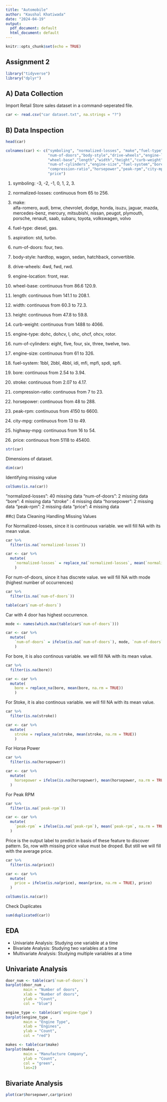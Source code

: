 ```yaml
---
title: "Automobile"
author: "Kaushal Khatiwada"
date: "2024-04-19"
output:
  pdf_document: default
  html_document: default
---
```


```r
knitr::opts_chunk$set(echo = TRUE)
```

## Assignment 2

```r
library("tidyverse")
library("dplyr")
```

## A) Data Collection
Import Retail Store sales dataset in a command-seperated file.
```r
car <- read.csv("car dataset.txt", na.strings = "?")
```

## B) Data Inspection

```r
head(car)
```
```r
colnames(car) <- c("symboling", "normalized-losses", "make","fuel-type","aspiration",
                   "num-of-doors","body-style","drive-wheels","engine-location",
                   "wheel-base","length","width","height","curb-weight","engine-type",
                   "num-of-cylinders","engine-size","fuel-system","bore","stroke",
                   "compression-ratio","horsepower","peak-rpm","city-mpg","highway-mpg",
                   "price")
```

  1. symboling:                -3, -2, -1, 0, 1, 2, 3.
  2. normalized-losses:        continuous from 65 to 256.
  3. make:                     
                               alfa-romero, audi, bmw, chevrolet, dodge, honda,
                               isuzu, jaguar, mazda, mercedes-benz, mercury,
                               mitsubishi, nissan, peugot, plymouth, porsche,
                               renault, saab, subaru, toyota, volkswagen, volvo

  4. fuel-type:                diesel, gas.
  5. aspiration:               std, turbo.
  6. num-of-doors:             four, two.
  7. body-style:               hardtop, wagon, sedan, hatchback, convertible.
  8. drive-wheels:             4wd, fwd, rwd.
  9. engine-location:          front, rear.
 10. wheel-base:               continuous from 86.6 120.9.
 11. length:                   continuous from 141.1 to 208.1.
 12. width:                    continuous from 60.3 to 72.3.
 13. height:                   continuous from 47.8 to 59.8.
 14. curb-weight:              continuous from 1488 to 4066.
 15. engine-type:              dohc, dohcv, l, ohc, ohcf, ohcv, rotor.
 16. num-of-cylinders:         eight, five, four, six, three, twelve, two.
 17. engine-size:              continuous from 61 to 326.
 18. fuel-system:              1bbl, 2bbl, 4bbl, idi, mfi, mpfi, spdi, spfi.
 19. bore:                     continuous from 2.54 to 3.94.
 20. stroke:                   continuous from 2.07 to 4.17.
 21. compression-ratio:        continuous from 7 to 23.
 22. horsepower:               continuous from 48 to 288.
 23. peak-rpm:                 continuous from 4150 to 6600.
 24. city-mpg:                 continuous from 13 to 49.
 25. highway-mpg:              continuous from 16 to 54.
 26. price:                    continuous from 5118 to 45400.
 

```r
str(car)

```

Dimensions of dataset.
```r
dim(car)
```

Identifying missing value
```r
colSums(is.na(car))
```
"normalized-losses": 40 missing data
"num-of-doors": 2 missing data
"bore": 4 missing data
"stroke" : 4 missing data
"horsepower": 2 missing data
"peak-rpm": 2 missing data
"price": 4 missing data


##c) Data Cleaning
Handling Missing Values

For Normalized-losses, since it is continuous variable. we will fill NA with its mean value.
```r
car %>% 
  filter(is.na(`normalized-losses`))
```

```r
car <- car %>% 
  mutate(
    `normalized-losses` = replace_na(`normalized-losses`, mean(`normalized-losses`, na.rm = TRUE))
    )

```

For num-of-doors, since it has discrete value. we will fill NA with mode (highest number of occurrences)
```r
car %>% 
  filter(is.na(`num-of-doors`))
```

```r
table(car$`num-of-doors`)

```
Car with 4 door has highest occurrence.

```r
mode <- names(which.max(table(car$`num-of-doors`)))
```

```r
car <- car %>% 
  mutate(
    `num-of-doors` = ifelse(is.na(`num-of-doors`), mode, `num-of-doors`)
    )
```

For bore, it is also continous variable. we will fill NA with its mean value.
```r
car %>% 
  filter(is.na(bore))
```

```r
car <- car %>% 
  mutate(
    bore = replace_na(bore, mean(bore, na.rm = TRUE))
    )

```

For Stoke, it is also continous variable. we will fill NA with its mean value.
```r
car %>% 
  filter(is.na(stroke))
```

```r
car <- car %>% 
  mutate(
    stroke = replace_na(stroke, mean(stroke, na.rm = TRUE))
    )
```

For Horse Power
```r
car %>% 
  filter(is.na(horsepower))
```
```r
car <- car %>% 
  mutate(
    horsepower = ifelse(is.na(horsepower), mean(horsepower, na.rm = TRUE), horsepower)
  )
```

For Peak RPM
```r
car %>% 
  filter(is.na(`peak-rpm`))
```

```r
car <- car %>% 
  mutate(
    `peak-rpm` = ifelse(is.na(`peak-rpm`), mean(`peak-rpm`, na.rm = TRUE), `peak-rpm`)
  )

```


Price is the output label to predict in basis of these feature to discover pattern. So, row with missing price value  must be droped. But still we will fill with the average price.
```r
car %>% 
  filter(is.na(price))
```
```r
car <- car %>% 
  mutate(
    price = ifelse(is.na(price), mean(price, na.rm = TRUE), price)
  )

```

```r
colSums(is.na(car))

```

Check Duplicates
```r
sum(duplicated(car))
```
## EDA
- Univariate Analysis: Studying one variable at a time
- Bivariate Analysis: Studying two variables at a time
- Multivariate Analysis: Studying multiple variables at a time

## Univariate Analysis

```r
door_num <- table(car$`num-of-doors`)
barplot(door_num ,
        main = "Number of doors",
        xlab = "Number of doors",
        ylab = "Count",
        col = "blue") 
```  
```r
engine_type <- table(car$`engine-type`)
barplot(engine_type ,
        main = "Engine Type",
        xlab = "Engines",
        ylab = "Count",
        col = "red") 

```
```r
makes <- table(car$make)
barplot(makes ,
        main = "Manufacture Company",
        ylab = "Count",
        col = "green",
        las=2) 

```

## Bivariate Analysis
```r

plot(car$horsepower,car$price)

```

